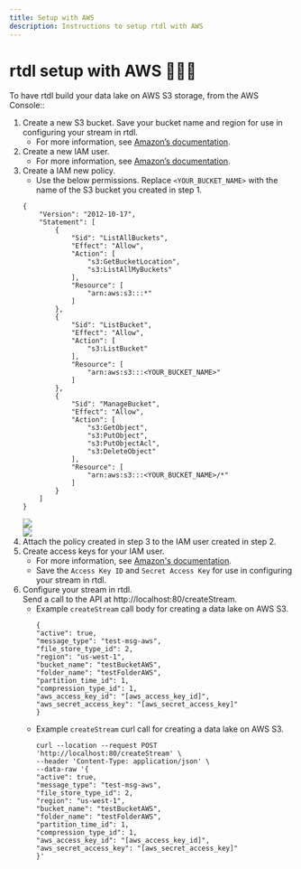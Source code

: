 ```yaml
---
title: Setup with AWS
description: Instructions to setup rtdl with AWS
---
```


# rtdl setup with AWS 🤷🏽‍♂️

To have rtdl build your data lake on AWS S3 storage, from the AWS Console::
  1.  Create a new S3 bucket. Save your bucket name and region for use in configuring your stream in rtdl.
      * For more information, see [Amazon’s documentation](https://docs.aws.amazon.com/AmazonS3/latest/userguide/creating-bucket.html).
  2.  Create a new IAM user.
      * For more information, see [Amazon’s documentation](https://docs.aws.amazon.com/IAM/latest/UserGuide/id_users_create.html#id_users_create_console).
  3.  Create a IAM new policy.
      * Use the below permissions. Replace `<YOUR_BUCKET_NAME>` with the name of the S3 bucket you created in step 1.  
      ```
      {
          "Version": "2012-10-17",
          "Statement": [
              {
                  "Sid": "ListAllBuckets",
                  "Effect": "Allow",
                  "Action": [
                      "s3:GetBucketLocation",
                      "s3:ListAllMyBuckets"
                  ],
                  "Resource": [
                      "arn:aws:s3:::*"
                  ]
              },
              {
                  "Sid": "ListBucket",
                  "Effect": "Allow",
                  "Action": [
                      "s3:ListBucket"
                  ],
                  "Resource": [
                      "arn:aws:s3:::<YOUR_BUCKET_NAME>"
                  ]
              },
              {
                  "Sid": "ManageBucket",
                  "Effect": "Allow",
                  "Action": [
                      "s3:GetObject",
                      "s3:PutObject",
                      "s3:PutObjectAcl",
                      "s3:DeleteObject"
                  ],
                  "Resource": [
                      "arn:aws:s3:::<YOUR_BUCKET_NAME>/*"
                  ]
              }
          ]
      }
      ```  
      <img src="/docs/assets/images/setupwithaws-01.png"></img>  
      ![](/blog/static/images/blog/20220307-how-to-build-a-real-time-data-lake-on-aws-with-rtdl-and-segment/005.png)
  4.  Attach the policy created in step 3 to the IAM user created in step 2.
  5.  Create access keys for your IAM user.
      * For more information, see [Amazon's documentation](https://docs.aws.amazon.com/IAM/latest/UserGuide/id_credentials_access-keys.html#Using_CreateAccessKey).
      * Save the `Access Key ID` and `Secret Access Key` for use in configuring your stream in rtdl.
5.    Configure your stream in rtdl.  
      Send a call to the API at http://localhost:80/createStream.
      * Example `createStream` call body for creating a data lake on AWS S3.  
        ```
        {
        "active": true,
        "message_type": "test-msg-aws",
        "file_store_type_id": 2,
        "region": "us-west-1",
        "bucket_name": "testBucketAWS",
        "folder_name": "testFolderAWS",
        "partition_time_id": 1,
        "compression_type_id": 1,
        "aws_access_key_id": "[aws_access_key_id]",
        "aws_secret_access_key": "[aws_secret_access_key]"
        }
        ```
      * Example `createStream` curl call for creating a data lake on AWS S3.  
        ```
        curl --location --request POST 'http://localhost:80/createStream' \
        --header 'Content-Type: application/json' \
        --data-raw '{
        "active": true,
        "message_type": "test-msg-aws",
        "file_store_type_id": 2,
        "region": "us-west-1",
        "bucket_name": "testBucketAWS",
        "folder_name": "testFolderAWS",
        "partition_time_id": 1,
        "compression_type_id": 1,
        "aws_access_key_id": "[aws_access_key_id]",
        "aws_secret_access_key": "[aws_secret_access_key]"
        }'
        ```
